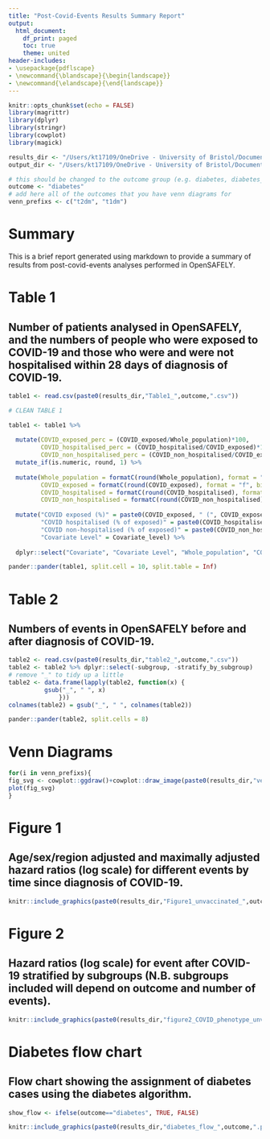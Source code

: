 ```yaml
---
title: "Post-Covid-Events Results Summary Report"
output:
  html_document:
    df_print: paged
    toc: true
    theme: united
header-includes:
- \usepackage{pdflscape}
- \newcommand{\blandscape}{\begin{landscape}}
- \newcommand{\elandscape}{\end{landscape}}
---
```


```r
knitr::opts_chunk$set(echo = FALSE)
library(magrittr)
library(dplyr)
library(stringr)
library(cowplot)
library(magick)

results_dir <- "/Users/kt17109/OneDrive - University of Bristol/Documents - grp-EHR/Projects/post-covid-diabetes/OS-outputs/OS-output-9june2022/"
output_dir <- "/Users/kt17109/OneDrive - University of Bristol/Documents - grp-EHR/Projects/post-covid-diabetes/OS-outputs/OS-output-9june2022/figures/"

# this should be changed to the outcome group (e.g. diabetes, diabetes_gestational, mental_health)
outcome <- "diabetes"
# add here all of the outcomes that you have venn diagrams for
venn_prefixs <- c("t2dm", "t1dm")
```


# Summary

This is a brief report generated using markdown to provide a summary of results from post-covid-events analyses performed in OpenSAFELY. 

\newpage
\blandscape

# Table 1

## Number of patients analysed in OpenSAFELY, and the numbers of people who were exposed to COVID-19 and those who were and were not hospitalised within 28 days of diagnosis of COVID-19.

```r
table1 <- read.csv(paste0(results_dir,"Table1_",outcome,".csv"))

# CLEAN TABLE 1

table1 <- table1 %>% 
  
  mutate(COVID_exposed_perc = (COVID_exposed/Whole_population)*100,
         COVID_hospitalised_perc = (COVID_hospitalised/COVID_exposed)*100,
         COVID_non_hospitalised_perc = (COVID_non_hospitalised/COVID_exposed)*100) %>%
  mutate_if(is.numeric, round, 1) %>%
  
  mutate(Whole_population = formatC(round(Whole_population), format = "f", big.mark = ",", drop0trailing = TRUE),
         COVID_exposed = formatC(round(COVID_exposed), format = "f", big.mark = ",", drop0trailing = TRUE),
         COVID_hospitalised = formatC(round(COVID_hospitalised), format = "f", big.mark = ",", drop0trailing = TRUE),
         COVID_non_hospitalised = formatC(round(COVID_non_hospitalised), format = "f", big.mark = ",", drop0trailing = TRUE),) %>%
  
  mutate("COVID exposed (%)" = paste0(COVID_exposed, " (", COVID_exposed_perc, ")"),
         "COVID hospitalised (% of exposed)" = paste0(COVID_hospitalised, " (", COVID_hospitalised_perc, ")"),
         "COVID non-hospitalised (% of exposed)" = paste0(COVID_non_hospitalised, " (", COVID_non_hospitalised_perc, ")"),
         "Covariate Level" = Covariate_level) %>%
  
  dplyr::select("Covariate", "Covariate Level", "Whole_population", "COVID exposed (%)", "COVID hospitalised (% of exposed)", "COVID non-hospitalised (% of exposed)")

pander::pander(table1, split.cell = 10, split.table = Inf)
```

\newpage

# Table 2

## Numbers of events in OpenSAFELY before and after diagnosis of COVID-19.

```r
table2 <- read.csv(paste0(results_dir,"table2_",outcome,".csv"))
table2 <- table2 %>% dplyr::select(-subgroup, -stratify_by_subgroup)
# remove "_" to tidy up a little
table2 <- data.frame(lapply(table2, function(x) {
          gsub("_", " ", x)
              }))
colnames(table2) = gsub("_", " ", colnames(table2))

pander::pander(table2, split.cells = 8)
```

\newpage

# Venn Diagrams

```r
for(i in venn_prefixs){
fig_svg <- cowplot::ggdraw()+cowplot::draw_image(paste0(results_dir,"venn_diagram_",outcome,"_",i,".svg"))
plot(fig_svg)
}
```

\elandscape

\newpage

# Figure 1

## Age/sex/region adjusted and maximally adjusted hazard ratios (log scale) for different events by time since diagnosis of COVID-19.

```r
knitr::include_graphics(paste0(results_dir,"Figure1_unvaccinated_",outcome,".png"))
```

\newpage

# Figure 2

## Hazard ratios (log scale) for event after COVID-19 stratified by subgroups (N.B. subgroups included will depend on outcome and number of events).

```r
knitr::include_graphics(paste0(results_dir,"figure2_COVID_phenotype_unvaccinated_",outcome,".png"))
```

\newpage
\blandscape

# Diabetes flow chart

## Flow chart showing the assignment of diabetes cases using the diabetes algorithm. 

```r
show_flow <- ifelse(outcome=="diabetes", TRUE, FALSE)
```

```r
knitr::include_graphics(paste0(results_dir,"diabetes_flow_",outcome,".png"))
```

\elandscape